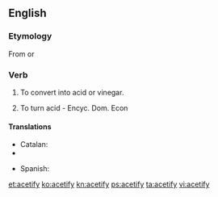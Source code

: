 ==English==

===Etymology===
From {{etyl|la|en}} {{term|acetum||vinegar|lang=la}} {{suffix||fy}} or {{back-form|acetification}}

===Verb===
{{en-verb|acetif|i|ed}}

# {{transitive}} To convert into acid or vinegar.
# {{intransitive}} To turn acid - Encyc. Dom. Econ

====Translations====
{{trans-top|convert into acid or vinegar}}
* Catalan: {{t+|ca|acetificar}}
* {{trreq|la}}
{{trans-mid}}
* Spanish: {{t+|es|acetificar}}
{{trans-bottom}}

{{trans-top|turn acid}}
{{trans-mid}}
{{trans-bottom}}

[[et:acetify]]
[[ko:acetify]]
[[kn:acetify]]
[[ps:acetify]]
[[ta:acetify]]
[[vi:acetify]]